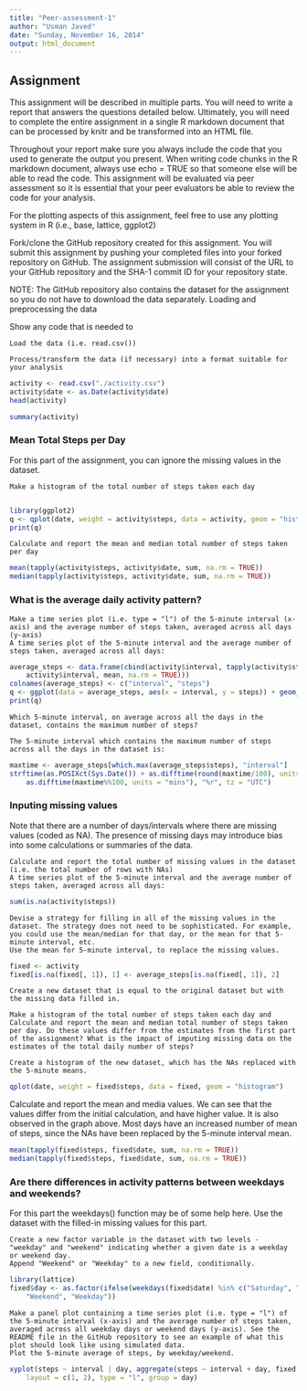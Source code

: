 ```yaml
---
title: "Peer-assessment-1"
author: "Usman Javed"
date: "Sunday, November 16, 2014"
output: html_document
---
```


## Assignment

This assignment will be described in multiple parts. You will need to write a report that answers the questions detailed below. Ultimately, you will need to complete the entire assignment in a single R markdown document that can be processed by knitr and be transformed into an HTML file.

Throughout your report make sure you always include the code that you used to generate the output you present. When writing code chunks in the R markdown document, always use echo = TRUE so that someone else will be able to read the code. This assignment will be evaluated via peer assessment so it is essential that your peer evaluators be able to review the code for your analysis.

For the plotting aspects of this assignment, feel free to use any plotting system in R (i.e., base, lattice, ggplot2)

Fork/clone the GitHub repository created for this assignment. You will submit this assignment by pushing your completed files into your forked repository on GitHub. The assignment submission will consist of the URL to your GitHub repository and the SHA-1 commit ID for your repository state.

NOTE: The GitHub repository also contains the dataset for the assignment so you do not have to download the data separately.
Loading and preprocessing the data

Show any code that is needed to

    Load the data (i.e. read.csv())

    Process/transform the data (if necessary) into a format suitable for your analysis

    
```r
activity <- read.csv("./activity.csv")
activity$date <- as.Date(activity$date)
head(activity)
```
```r
summary(activity)
```


### Mean Total Steps per Day

For this part of the assignment, you can ignore the missing values in the dataset.

    Make a histogram of the total number of steps taken each day
     
    
```r
library(ggplot2)
q <- qplot(date, weight = activity$steps, data = activity, geom = "histogram")
print(q)
```

    Calculate and report the mean and median total number of steps taken per day
    
```r
mean(tapply(activity$steps, activity$date, sum, na.rm = TRUE))
median(tapply(activity$steps, activity$date, sum, na.rm = TRUE))
```

### What is the average daily activity pattern?

    Make a time series plot (i.e. type = "l") of the 5-minute interval (x-axis) and the average number of steps taken, averaged across all days (y-axis)
    A time series plot of the 5-minute interval and the average number of steps taken, averaged across all days:
```r
average_steps <- data.frame(cbind(activity$interval, tapply(activity$steps, 
    activity$interval, mean, na.rm = TRUE)))
colnames(average_steps) <- c("interval", "steps")
q <- ggplot(data = average_steps, aes(x = interval, y = steps)) + geom_line()
print(q)
```

    Which 5-minute interval, on average across all the days in the dataset, contains the maximum number of steps?
    
    The 5-minute interval which contains the maximum number of steps across all the days in the dataset is:
```r
maxtime <- average_steps[which.max(average_steps$steps), "interval"]
strftime(as.POSIXct(Sys.Date()) + as.difftime(round(maxtime/100), units = "hours") + 
    as.difftime(maxtime%%100, units = "mins"), "%r", tz = "UTC")
```


### Inputing missing values

Note that there are a number of days/intervals where there are missing values (coded as NA). The presence of missing days may introduce bias into some calculations or summaries of the data.

    Calculate and report the total number of missing values in the dataset (i.e. the total number of rows with NAs)
    A time series plot of the 5-minute interval and the average number of steps taken, averaged across all days:
    
```r
sum(is.na(activity$steps))
```

    Devise a strategy for filling in all of the missing values in the dataset. The strategy does not need to be sophisticated. For example, you could use the mean/median for that day, or the mean for that 5-minute interval, etc.
    Use the mean for 5-minute interval, to replace the missing values.
    
```r
fixed <- activity
fixed[is.na(fixed[, 1]), 1] <- average_steps[is.na(fixed[, 1]), 2]
```

    Create a new dataset that is equal to the original dataset but with the missing data filled in.

    Make a histogram of the total number of steps taken each day and Calculate and report the mean and median total number of steps taken per day. Do these values differ from the estimates from the first part of the assignment? What is the impact of imputing missing data on the estimates of the total daily number of steps?
    
    Create a histogram of the new dataset, which has the NAs replaced with the 5-minute means.
    
    
```r
qplot(date, weight = fixed$steps, data = fixed, geom = "histogram")
```
Calculate and report the mean and media values. We can see that the values differ from the initial calculation, and have higher value. It is also observed in the graph above. Most days have an increased number of mean of steps, since the NAs have been replaced by the 5-minute interval mean.

```r
mean(tapply(fixed$steps, fixed$date, sum, na.rm = TRUE))
median(tapply(fixed$steps, fixed$date, sum, na.rm = TRUE))
```


### Are there differences in activity patterns between weekdays and weekends?

For this part the weekdays() function may be of some help here. Use the dataset with the filled-in missing values for this part.

    Create a new factor variable in the dataset with two levels - "weekday" and "weekend" indicating whether a given date is a weekday or weekend day.
    Append "Weekend" or "Weekday" to a new field, conditionally.
    
```r
library(lattice)
fixed$day <- as.factor(ifelse(weekdays(fixed$date) %in% c("Saturday", "Sunday"), 
    "Weekend", "Weekday"))
```

    Make a panel plot containing a time series plot (i.e. type = "l") of the 5-minute interval (x-axis) and the average number of steps taken, averaged across all weekday days or weekend days (y-axis). See the README file in the GitHub repository to see an example of what this plot should look like using simulated data.
    Plot the 5-minute average of steps, by weekday/weekend.
    
```r
xyplot(steps ~ interval | day, aggregate(steps ~ interval + day, fixed, FUN = mean), 
    layout = c(1, 2), type = "l", group = day)
```
